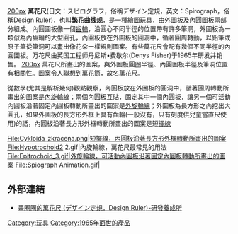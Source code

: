 {{unreferenced|time=2018-02-28T05:59:51+00:00}}
[[file:spirograph.jpg|200px]]
'''萬花尺 '''(日文：スピログラフ，俗稱デザイン定規，英文：Spirograph，俗稱Design Ruler)，也叫'''繁花曲线规'''，是一種[[繪圖|繪圖]][[玩具|玩具]]，由外圖板及內圓圖板兩部分組成。內圓圖板像一個[[齒輪|齒輪]]，沿圓心不同半徑的位置帶有許多筆洞，外圖板為一類似為內齒輪的大型圓孔，內圓板放在外圖板的圓洞中，循著圓周轉動，以鉛筆或原子筆從筆洞可以畫出像花朵一樣規則圖案。有些萬花尺會配有幾個不同半徑的內圓圖板。万花尺由英国工程师丹尼斯•费歇尔(Denys Fisher)于1965年研发并销售。
[[file:Various_Spirograph_Designs.jpg|200px]]
萬花尺所畫出的圖案，與外圖板圓圈半徑、內圓圖板半徑及筆洞位置有相關性。圖案令人聯想到萬花筒，故名萬花尺。

從數學(尤其是解析幾何)觀點觀察，內圓板放在外圖板的圓洞中，循著圓周轉動所畫出的圖案是[[內旋輪線|內旋輪線]]；兩個內圓板互貼，固定其中一個內圓板，讓另一個可活動內圓板沿著固定內圓板轉動所畫出的圖案是[[外旋輪線|外旋輪線]]；外圖板為長方形之內挖出大圓孔，如果外圖板的長方形外框上具有齒輪(一般沒有，只有刻度供兒童當直尺使用)的話，內圓板沿著長方形外框轉動所畫出的圖案是短[[擺線|擺線]]
<gallery>
File:Cykloida_zkracena.png|短擺線，內圓板沿著長方形外框轉動所畫出的圖案
File:Hypotrochoid2 2.gif|內旋輪線，萬花尺最常見的用法
File:Epitrochoid_3.gif|外旋輪線，可活動內圓板沿著固定內圓板轉動所畫出的圖案
File:Spiograph Animation.gif|
</gallery>

== 外部連結 ==
{{commonscat|Spirograph|萬花尺}}
* [http://4rdp.blogspot.tw/2011/08/blog-post.html 畫圈圈的萬花尺 (デザイン定規，Design Ruler)-研發養成所] {{Wayback|url=http://4rdp.blogspot.tw/2011/08/blog-post.html |date=20171221150025 }}

[[Category:玩具|Category:玩具]]
[[Category:1965年面世的產品|Category:1965年面世的產品]]